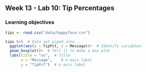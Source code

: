 ## Week 13 - Lab 10:  Tip Percentages

\setstretch{1}

### Learning objectives

```r
tips <- read.csv("data/happyface.csv")

tips %>%  # Data set piped into...
  ggplot(aes(y = TipPct, x = Message))+  # Identify variables
  geom_boxplot()+  # Tell it to make a box plot
  labs(title = "xx",  # Title
       x = "Message",    # x-axis label
       y = "TipPct")  # y-axis label
```